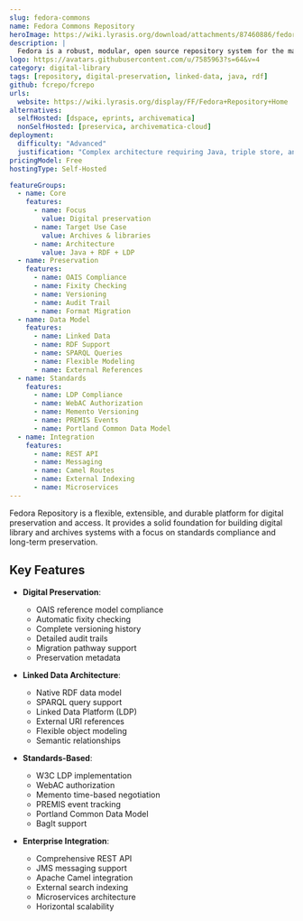 ```yaml
---
slug: fedora-commons
name: Fedora Commons Repository
heroImage: https://wiki.lyrasis.org/download/attachments/87460886/fedora-logo.png
description: |
  Fedora is a robust, modular, open source repository system for the management and dissemination of digital content, particularly suited for digital libraries and archives.
logo: https://avatars.githubusercontent.com/u/7585963?s=64&v=4
category: digital-library
tags: [repository, digital-preservation, linked-data, java, rdf]
github: fcrepo/fcrepo
urls:
  website: https://wiki.lyrasis.org/display/FF/Fedora+Repository+Home
alternatives:
  selfHosted: [dspace, eprints, archivematica]
  nonSelfHosted: [preservica, archivematica-cloud]
deployment:
  difficulty: "Advanced"
  justification: "Complex architecture requiring Java, triple store, and understanding of linked data concepts."
pricingModel: Free
hostingType: Self-Hosted

featureGroups:
  - name: Core
    features:
      - name: Focus
        value: Digital preservation
      - name: Target Use Case
        value: Archives & libraries
      - name: Architecture
        value: Java + RDF + LDP
  - name: Preservation
    features:
      - name: OAIS Compliance
      - name: Fixity Checking
      - name: Versioning
      - name: Audit Trail
      - name: Format Migration
  - name: Data Model
    features:
      - name: Linked Data
      - name: RDF Support
      - name: SPARQL Queries
      - name: Flexible Modeling
      - name: External References
  - name: Standards
    features:
      - name: LDP Compliance
      - name: WebAC Authorization
      - name: Memento Versioning
      - name: PREMIS Events
      - name: Portland Common Data Model
  - name: Integration
    features:
      - name: REST API
      - name: Messaging
      - name: Camel Routes
      - name: External Indexing
      - name: Microservices
---
```


Fedora Repository is a flexible, extensible, and durable platform for digital preservation and access. It provides a solid foundation for building digital library and archives systems with a focus on standards compliance and long-term preservation.

## Key Features

- **Digital Preservation**:

  - OAIS reference model compliance
  - Automatic fixity checking
  - Complete versioning history
  - Detailed audit trails
  - Migration pathway support
  - Preservation metadata

- **Linked Data Architecture**:

  - Native RDF data model
  - SPARQL query support
  - Linked Data Platform (LDP)
  - External URI references
  - Flexible object modeling
  - Semantic relationships

- **Standards-Based**:

  - W3C LDP implementation
  - WebAC authorization
  - Memento time-based negotiation
  - PREMIS event tracking
  - Portland Common Data Model
  - BagIt support

- **Enterprise Integration**:
  - Comprehensive REST API
  - JMS messaging support
  - Apache Camel integration
  - External search indexing
  - Microservices architecture
  - Horizontal scalability
